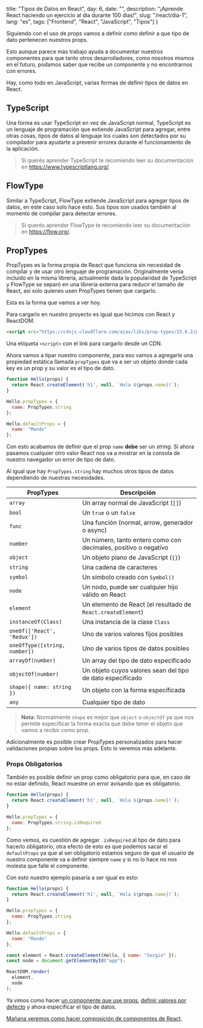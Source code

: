 
  title: "Tipos de Datos en React",
  day: 6,
  date: "",
  description: "¡Aprende React haciendo un ejercicio al día durante 100 días!",
  slug: "/react/dia-1",
  lang: "es",
  tags: ["Frontend", "React", "JavaScript", "Tipos"]
}


Siguiendo con el uso de _props_ vamos a definir como definir a que tipo de dato pertenecen nuestros props.

Esto aunque parece más trabajo ayuda a documentar nuestros componentes para que tanto otros desarrolladores, como nosotros mismos en el futuro, podamos saber que recibe un componente y no encontrarnos con errores.

Hay, como todo en JavaScript, varias formas de definir tipos de datos en React.

## TypeScript

Una forma es usar TypeScript en vez de JavaScript normal, TypeScript es un lenguaje de programación que extiende JavaScript para agregar, entre otras cosas, tipos de datos al lenguaje los cuales son detectados por su compilador para ayudarte a prevenir errores durante el funcionamiento de la aplicación.

> Si querés aprender TypeScript te recomiendo leer su documentación en https://www.typescriptlang.org/.

## FlowType

Similar a TypeScript, FlowType extiende JavaScript para agregar tipos de datos, en este caso solo hace esto. Sus tipos son usados también al momento de compilar para detectar errores.

> Si querés aprender FlowType te recomiendo leer su documentación en https://flow.org/.

## PropTypes

PropTypes es la forma propia de React que funciona sin necesidad de compilar y de usar otro lenguaje de programación. Originalmente venía incluído en la misma librería, actualmente dada la popularidad de TypeScript y FlowType se separó en una librería externa para reducir el tamaño de React, así solo quienes usen PropTypes tienen que cargarlo.

Esta es la forma que vamos a ver hoy.

Para cargarlo en nuestro proyecto es igual que hicimos con React y ReactDOM.

```html
<script src="https://cdnjs.cloudflare.com/ajax/libs/prop-types/15.6.2/prop-types.min.js"></script>
```

Una etiqueta `<script>` con el link para cargarlo desde un CDN.

Ahora vamos a tipar nuestro componente, para eso vamos a agregarle una propiedad estática llamada `propTypes` que va a ser un objeto donde cada key es un prop y su valor es el tipo de dato.

```js
function Hello(props) {
  return React.createElement('h1', null, `Hola ${props.name}!`);
}

Hello.propTypes = {
  name: PropTypes.string
};

Hello.defaultProps = {
  name: "Mundo"
};
```

Con esto acabamos de definir que el prop `name` **debe** ser un _string_. Si ahora pasamos cualquier otro valor React nos va a mostrar en la consola de nuestro navegador un error de tipo de dato.

Al igual que hay `PropTypes.string` hay muchos otros tipos de datos dependiendo de nuestras necesidades.

| PropTypes | Descripción |
| --------- | ----------- |
| `array` | Un array normal de JavaScript (`[]`) |
| `bool` | Un `true` o un `false` |
| `func` | Una función (normal, arrow, generador o async) |
| `number` | Un número, tanto entero como con decimales, positivo o negativo |
| `object` | Un objeto plano de JavaScript (`{}`) |
| `string` | Una cadena de caracteres |
| `symbol` | Un símbolo creado con `Symbol()` |
| `node` | Un nodo, puede ser cualquier hijo válido en React |
| `element` | Un elemento de React (el resultado de `React.createElement`) |
| `instanceOf(Class)` | Una instancia de la clase `Class` |
| `oneOf(['React', 'Redux'])` | Uno de varios valores fijos posibles |
| `oneOfType([string, number])` | Uno de varios tipos de datos posibles |
| `arrayOf(number)` | Un array del tipo de dato especificado |
| `objectOf(number)` | Un objeto cuyos valores sean del tipo de dato especificado |
| `shape({ name: string })` | Un objeto con la forma específicada |
| `any` | Cualquier tipo de dato |

> **Nota**: Normalmente `shape` es mejor que `object` u `objectOf` ya que nos permite especificar la forma exacta que debe tener el objeto que vamos a recibir como prop.

Adicionalmente es posible crear PropTypes personalizados para hacer validaciones propias sobre los props. Esto lo veremos más adelante.

### Props Obligatorios

También es posible definir un prop como obligatorio para que, en caso de no estar definido, React muestre un error avisando que es obligatorio.

```js
function Hello(props) {
  return React.createElement('h1', null, `Hola ${props.name}!`);
}

Hello.propTypes = {
  name: PropTypes.string.isRequired
};
```

Como vemos, es cuestión de agregar `.isRequired` al tipo de dato para hacerlo obligatorio, otra efecto de esto es que podemos sacar el `defaultProps` ya que al ser obligatorio estamos seguro de que el usuario de nuestro componente va a definir siempre `name` y si no lo hace no nos molesta que falle el componente.

Con esto nuestro ejemplo pasaría a ser igual es esto:

```js
function Hello(props) {
  return React.createElement('h1', null, `Hola ${props.name}!`);
}

Hello.propTypes = {
  name: PropTypes.string
};

Hello.defaultProps = {
  name: "Mundo"
};

const element = React.createElement(Hello, { name: "Sergio" });
const node = document.getElementById("app");

ReactDOM.render(
  element,
  node
);
```

Ya vimos como hacer [un componente que use props](/react/dia-4), [definir valores por defecto](/react/dia-5) y ahora especificar el tipo de datos.

[Mañana veremos como hacer composición de componentes de React](/react/dia-7).